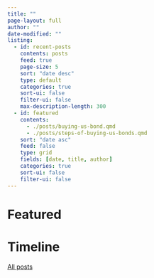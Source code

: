 ```yaml
---
title: ""
page-layout: full
author: ""
date-modified: ""
listing:
  - id: recent-posts
    contents: posts
    feed: true
    page-size: 5
    sort: "date desc"
    type: default
    categories: true
    sort-ui: false
    filter-ui: false
    max-description-length: 300
  - id: featured
    contents: 
      - ./posts/buying-us-bond.qmd
      - ./posts/steps-of-buying-us-bonds.qmd
    sort: "date asc"
    feed: false
    type: grid
    fields: [date, title, author]
    categories: true
    sort-ui: false
    filter-ui: false
---
```


# Featured

:::{#featured}
:::

# Timeline

:::{#recent-posts}
:::


[All posts](./time-machine.qmd)
